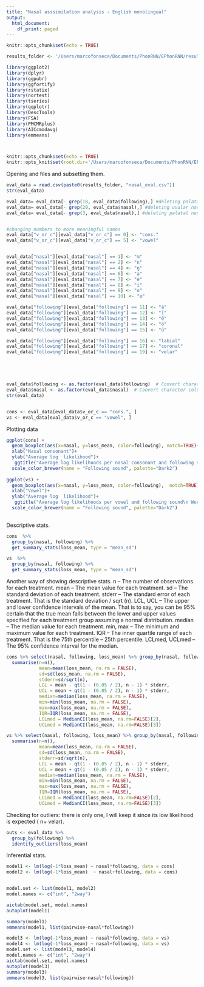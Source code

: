 ```yaml
---
title: "Nasal asssimilation analysis - English monolingual"
output:
  html_document:
    df_print: paged
---
```


```r
knitr::opts_chunk$set(echo = TRUE)

results_folder <- '/Users/marcofonseca/Documents/PhonRNN/EPhonRNN/results/'

library(ggplot2)
library(dplyr)
library(ggpubr)
library(ggfortify)
library(rstatix)
library(nortest)
library(tseries)
library(qqplotr)
library(DescTools)
library(FSA)
library(PMCMRplus)
library(AICcmodavg)
library(emmeans)



knitr::opts_chunk$set(echo = TRUE)
knitr::opts_knit$set(root.dir='/Users/marcofonseca/Documents/PhonRNN/EPhonRNN/analysis/')
```
Opening and files and subsetting them.
```r
eval_data = read.csv(paste0(results_folder, "nasal_eval.csv"))
str(eval_data)

eval_data= eval_data[- grep(18, eval_data$following),] #deleting palatal nasals bc I could not deal with them 
eval_data= eval_data[- grep(20, eval_data$nasal),] #deleting uvular nasals bc I could not deal with them 
eval_data= eval_data[- grep(3, eval_data$nasal),] #deleting palatal nasals bc I could not deal with them 


#changing numbers to more meaningful names
eval_data["v_or_c"][eval_data["v_or_c"] == 0] <- "cons."
eval_data["v_or_c"][eval_data["v_or_c"] == 5] <- "vowel"


eval_data["nasal"][eval_data["nasal"] == 1] <- "m"
eval_data["nasal"][eval_data["nasal"] == 2] <- "n"
eval_data["nasal"][eval_data["nasal"] == 4] <- "ŋ"
eval_data["nasal"][eval_data["nasal"] == 6] <- "a"
eval_data["nasal"][eval_data["nasal"] == 7] <- "e"
eval_data["nasal"][eval_data["nasal"] == 8] <- "i"
eval_data["nasal"][eval_data["nasal"] == 9] <- "o"
eval_data["nasal"][eval_data["nasal"] == 10] <- "ɯ"

eval_data["following"][eval_data["following"] == 11] <- "ã"
eval_data["following"][eval_data["following"] == 12] <- "ĩ"
eval_data["following"][eval_data["following"] == 13] <- "ẽ"
eval_data["following"][eval_data["following"] == 14] <- "õ"
eval_data["following"][eval_data["following"] == 15] <- "ũ"

eval_data["following"][eval_data["following"] == 16] <- "labial"
eval_data["following"][eval_data["following"] == 17] <- "coronal"
eval_data["following"][eval_data["following"] == 19] <- "velar"





eval_data$following <- as.factor(eval_data$following)  # Convert character column to factor
eval_data$nasal <- as.factor(eval_data$nasal)  # Convert character column to factor
str(eval_data)


cons <- eval_data[eval_data$v_or_c == "cons.", ]
vs <- eval_data[eval_data$v_or_c == "vowel", ]


```
Plotting data 

```r
ggplot(cons) +
  geom_boxplot(aes(x=nasal, y=loss_mean, color=following), notch=TRUE)+
  xlab("Nasal consonant")+
  ylab("Average log  likelihood")+
   ggtitle("Average log likelihoods per nasal consonant and following sound\n Word set: test (13396 nonsense words)")+
  scale_color_brewer(name = "Following sound", palette="Dark2") 
  
ggplot(vs) +
  geom_boxplot(aes(x=nasal, y=loss_mean, color=following),  notch=TRUE)+
  xlab("Vowel")+
  ylab("Average log  likelihood")+
   ggtitle("Average log likelihoods per vowel and following sound\n Word set: test (24434 nonsense words)")+
  scale_color_brewer(name = "Following sound", palette="Dark2") 
  
```

Descriptive stats. 
```r

cons  %>%
  group_by(nasal, following) %>%
  get_summary_stats(loss_mean, type = "mean_sd")

vs  %>%
  group_by(nasal, following) %>%
  get_summary_stats(loss_mean, type = "mean_sd")


```
Another way of showing descriptive stats. 
n – The number of observations for each treatment.
mean – The mean value for each treatment.
sd – The standard deviation of each treatment.
stderr – The standard error of each treatment.  That is the standard deviation / sqrt (n).
LCL, UCL – The upper and lower confidence intervals of the mean.  That is to say, you can be 95% certain that the true mean falls between the lower and upper values specified for each treatment group assuming a normal distribution. 
median – The median value for each treatment.
min, max – The minimum and maximum value for each treatment. 
IQR – The inner quartile range of each treatment. That is the 75th percentile –  25th percentile.
LCLmed, UCLmed – The 95% confidence interval for the median.
```r
cons %>% select(nasal, following, loss_mean) %>% group_by(nasal, following) %>% 
  summarise(n=n(), 
            mean=mean(loss_mean, na.rm = FALSE), 
            sd=sd(loss_mean, na.rm = FALSE),
            stderr=sd/sqrt(n),
            LCL = mean - qt(1 - (0.05 / 2), n - 1) * stderr,
            UCL = mean + qt(1 - (0.05 / 2), n - 1) * stderr,
            median=median(loss_mean, na.rm = FALSE),
            min=min(loss_mean, na.rm = FALSE), 
            max=max(loss_mean, na.rm = FALSE),
            IQR=IQR(loss_mean, na.rm = FALSE),
            LCLmed = MedianCI(loss_mean, na.rm=FALSE)[2],
            UCLmed = MedianCI(loss_mean, na.rm=FALSE)[3])

vs %>% select(nasal, following, loss_mean) %>% group_by(nasal, following) %>% 
  summarise(n=n(), 
            mean=mean(loss_mean, na.rm = FALSE), 
            sd=sd(loss_mean, na.rm = FALSE),
            stderr=sd/sqrt(n),
            LCL = mean - qt(1 - (0.05 / 2), n - 1) * stderr,
            UCL = mean + qt(1 - (0.05 / 2), n - 1) * stderr,
            median=median(loss_mean, na.rm = FALSE),
            min=min(loss_mean, na.rm = FALSE), 
            max=max(loss_mean, na.rm = FALSE),
            IQR=IQR(loss_mean, na.rm = FALSE),
            LCLmed = MedianCI(loss_mean, na.rm=FALSE)[2],
            UCLmed = MedianCI(loss_mean, na.rm=FALSE)[3])
```



Checking for outliers: there is only one, I will keep it since its low likelihood is expected ( n+ velar). 

```r
outs <- eval_data %>% 
  group_by(following) %>%
  identify_outliers(loss_mean)
```

Inferential stats.
```r

model1 <- lm(log(-1*loss_mean) ~ nasal*following, data = cons)
model2 <- lm(log(-1*loss_mean)  ~ nasal+following, data = cons)


model.set <- list(model1, model2)
model.names <- c("int", "2way")

aictab(model.set, model.names)
autoplot(model1)

summary(model1)
emmeans(model1, list(pairwise~nasal*following))

model3 <- lm(log(-1*loss_mean) ~ nasal*following, data = vs)
model4 <- lm(log(-1*loss_mean) ~ nasal+following, data = vs)
model.set <- list(model3, model4)
model.names <- c("int", "2way")
aictab(model.set, model.names)
autoplot(model3)
summary(model3)
emmeans(model3, list(pairwise~nasal*following))


```




